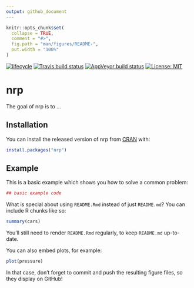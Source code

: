 ```yaml
---
output: github_document
---
```


<!-- README.md is generated from README.Rmd. Please edit that file -->

```r
knitr::opts_chunk$set(
  collapse = TRUE,
  comment = "#>",
  fig.path = "man/figures/README-",
  out.width = "100%"
)
```
[![lifecycle](https://img.shields.io/badge/lifecycle-experimental-orange.svg)](https://www.tidyverse.org/lifecycle/#experimental)
[![Travis build status](https://travis-ci.com/poissonconsulting/nrp.svg?branch=master)](https://travis-ci.com/poissonconsulting/nrp)
[![AppVeyor build status](https://ci.appveyor.com/api/projects/status/github/poissonconsulting/nrp?branch=master&svg=true)](https://ci.appveyor.com/project/poissonconsulting/nrp)
[![License: MIT](https://img.shields.io/badge/License-MIT-green.svg)](https://opensource.org/licenses/MIT)

# nrp

The goal of nrp is to ...

## Installation

You can install the released version of nrp from [CRAN](https://CRAN.R-project.org) with:

``` r
install.packages("nrp")
```

## Example

This is a basic example which shows you how to solve a common problem:

```r
## basic example code
```

What is special about using `README.Rmd` instead of just `README.md`? You can include R chunks like so:

```r
summary(cars)
```

You'll still need to render `README.Rmd` regularly, to keep `README.md` up-to-date.

You can also embed plots, for example:

```r
plot(pressure)
```

In that case, don't forget to commit and push the resulting figure files, so they display on GitHub!
